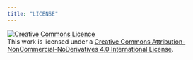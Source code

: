 ```yaml
---
title: "LICENSE"
---
```


<a rel="license" href="http://creativecommons.org/licenses/by-nc-nd/4.0/"><img alt="Creative Commons Licence" style="border-width:0" src="https://i.creativecommons.org/l/by-nc-nd/4.0/88x31.png" /></a><br />This work is licensed under a <a rel="license" href="http://creativecommons.org/licenses/by-nc-nd/4.0/">Creative Commons Attribution-NonCommercial-NoDerivatives 4.0 International License</a>.
